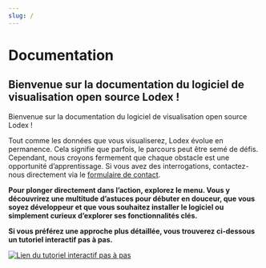 ```yaml
---
slug: /
---
```


# Documentation

## Bienvenue sur la documentation du logiciel de visualisation open source Lodex !

Bienvenue sur la documentation du logiciel de visualisation open source Lodex !

Tout comme les données que vous visualiserez, Lodex évolue en permanence.
Cela signifie que parfois, le parcours peut être semé de défis. Cependant,
nous croyons fermement que chaque obstacle est une opportunité d’apprentissage.
Si vous avez des interrogations,
contactez-nous directement via le [formulaire de contact](https://www.lodex.fr/contact/).

**Pour plonger directement dans l’action, explorez le menu.
Vous y découvrirez une multitude d’astuces pour débuter en douceur,
que vous soyez développeur et que vous souhaitez installer le logiciel ou
simplement curieux d’explorer ses fonctionnalités clés.**

**Si vous préférez une approche plus détaillée,
vous trouverez ci-dessous un tutoriel interactif pas à pas.**


<div style={{
  height: 'fit-content',
  width: 'fit-content',
  marginLeft: 'auto',
  marginRight: 'auto'
}}>
  <a
    href="https://callisto-formation.fr/course/view.php?id=194"
    target="_blank"
    rel="nofollow noopener noreferrer"
  >
    <img
      src={boutonModule}
      style={{border: 'none'}}
      alt="Lien du tutoriel interactif pas à pas"
    />
  </a>
</div>


